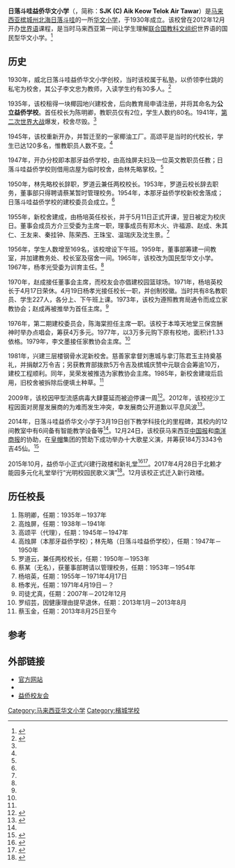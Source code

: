 {{Coord|5.480617|100.38405|source:GoogleMaps|display=title|format=dms}}
{{Infobox School
| name           = 日落斗哇益侨华文小学
| other_name     = Sekolah Jenis Kebangsaan (C) Aik Keow Telok Air Tawar
| image          =
| image_caption  =
| logo           =
| logo_caption   =
| motto          = 爱吾益侨
| established    = 1930年<br>1945年（二战后复办）
| type           = [[公立学校|国民型]][[华文小学|华文小学]]
| language       = [[马来西亚华语|中文]]
| district       = [[北海_(槟城)|北海]][[日落斗哇|日落斗哇]]
| grades         = 
| founder        = 李仕跳
| chairman       = 符利福<!--董事长-->
| principal      = 蔡玉金
| vice_principal = 韩牧芹（第一副校长）<br>余雁施（第二副校长）<br>张楚蓉（课外活动主任，已退休）
| students       = 161
| free_label     = 学校编号
| free_text      = PBC2034
| telephone      = +604-3513455
| fax            = +604-3513455
| address        = [[马来西亚|马来西亚]][[槟城州|槟城州]][[北海_(槟城)|北海]][[日落斗哇|日落斗哇]] 13050
| website        = {{URL|aikkeow.blogspot.com}}
| mapframe-zoom = 16
}}

'''日落斗哇益侨华文小学'''（{{lang-ms|Sekolah Jenis Kebangsaan (C) Aik Keow Telok Air Tawar}}，简称：'''SJK (C) Aik Keow Telok Air Tawar'''）是[[马来西亚|马来西亚]][[槟城州|槟城州]][[北海_(槟城)|北海]][[日落斗哇|日落斗哇]]的一所[[华文小学|华文小学]]，于1930年成立。该校曾在2012年12月开办[[世界语|世界语]]课程，是当时马来西亚第一间让学生理解[[联合国教科文组织|联合国教科文组织]]世界语的国民型华文小学。<ref>{{cite web|url=http://mesg2012.blogspot.com/2012/12/aik-keow-bazlernejo.html|title=Kumpulan Kajian Bahasa Esperanto Malaysia马来西亚世界语研究小组 Malaysia Esperanto Studies Group: Aik Keow bazlernejo|first=|last=Mesg|date=2012-12-25|publisher=|access-date=2013-06-23|archive-date=2019-06-29|archive-url=https://web.archive.org/web/20190629125423/https://mesg2012.blogspot.com/2012/12/aik-keow-bazlernejo.html|dead-url=no}}</ref>

==历史==
1930年，威北日落斗哇益侨华文小学创校，当时该校属于私塾，以侨领李仕跳的私宅为校舍，其公子李文忠为教师，入读学生约有30多人。<ref name="auto">{{cite web|url=http://aikkeow.blogspot.my/2013/07/blog-post_4.html?m=1|title=校史|website=aikkeow.blogspot.my|access-date=2018-01-27|archive-date=2018-01-27|archive-url=https://web.archive.org/web/20180127143314/http://aikkeow.blogspot.my/2013/07/blog-post_4.html?m=1|dead-url=no}}</ref>

1935年，该校租得一块椰园地兴建校舍，后向教育局申请注册，并将其命名为'''公立益侨学校'''。首任校长为陈明卿，教职员仅有2位，学生人数约80名。1941年，[[第二次世界大战|第二次世界大战]]爆发，校舍尽毁。<ref name="auto"/>

1945年，该校重新开办，并暂迁至{{link-ms|本那牙|Penaga}}的一家椰油工厂。高颂平是当时的代校长，学生已达120多名，惟教职员人数不变。<ref name="auto"/>

1947年，开办分校即本那牙益侨学校，由高烛屏夫妇及一位英文教职员任教；日落斗哇益侨学校则借用店屋为临时校舍，由林先略掌校。<ref name="auto"/>

1950年，林先略校长辞职，罗道云兼任两校校长。1953年，罗道云校长辞去职务，董事部只得聘请蔡某暂时管理校务。1954年，本那牙益侨学校新校舍落成；日落斗哇益侨学校的建校委员会成立。<ref name="auto"/>

1955年，新校舍建成，由杨培英任校长，并于5月11日正式开课，翌日被定为校庆日。董事会成员方介三受委为主席一职，理事成员有郑木火、许福源、赵成、朱其仁、王友来、秦挂钟、陈荣西、王珠宝、温瑞庆及沈生景。<ref name="auto"/>

1956年，学生人数增至169名，该校增设下午班。1959年，董事部筹建一间教室，并加建教务处、校长室及宿舍一间。1965年，该校改为国民型华文小学。1967年，杨孝光受委为训育主任。<ref name="auto"/>

1970年，赵成接任董事会主席，而校友会亦倡建校园篮球场。1971年，杨培英校长于4月17日荣休。4月19日杨孝光接任校长一职，并创制校徽。当时共有8名教职员、学生227人，各分上、下午班上课。1973年，该校为遵照教育局通令而成立家教协会；赵成再被推举为首任主席。<ref name="auto"/>

1976年，第二期建校委员会，陈海棠担任主席一职。该校于本埠天地堂三保宫酬神时举办点唱会，筹获4万多元。1977年，以3万多元购下原有校地，面积计1.33依格。1979年，李文墨接任家教协会主席。<ref name="auto"/>

1981年，兴建三层楼钢骨水泥新校舍。慈善家拿督刘惠城与拿汀陈君玉主持奠基礼，并捐献2万令吉；另获教育部拨款5万令吉及槟城庆赞中元联合会筹逾10万，建校工程顺利。同年，吴荣发被推选为家教协会主席。1985年，新校舍建竣后启用，旧校舍被拆除后便填土种草。<ref name="auto"/>

2009年，该校因甲型流感病毒大肆蔓延而被迫停课一周<ref>{{Cite news |title=“大馬威省華小加強防範 全力戒備甲型流感” |url=http://news.sina.com.cn/c/2009-07-29/150016033389s.shtml |publisher=中國新聞網 |date=2009-07-29 |quote=据马来西亚《光华日报》报道……槟州的威省华小出现甲型流感确诊病例……北海日落斗哇益侨学校因甲型流感关闭一个星期，不过还是有小部分家长载着孩子到校上课 |accessdate=2013-06-28 |archive-date=2019-06-13 |archive-url=https://web.archive.org/web/20190613003053/http://news.sina.com.cn/c/2009-07-29/150016033389s.shtml |dead-url=no }}</ref>。2012年，该校挖沙工程因面对房屋发展商的为难而发生冲突，幸发展商公开道歉以平息风波<ref>{{cite web|url=http://www.nanyang.com/node/471006|title=2012年08月18日 - 益侨学校挖沙工程引冲突 发展商道歉息风波 - 北马 - 地方新闻 - 南洋网|work=nanyang.com|deadurl=yes|archiveurl=https://web.archive.org/web/20140714215125/http://www.nanyang.com/node/471006|archivedate=2014年7月14日}}</ref>。

2014年，日落斗哇益侨华文小学于3月19日创下教学科技化的里程碑，其校内的12间教室中有6间备有智能教学设备等<ref name="光华"/>。12月24日，该校获马来西亚[[中国报|中国报]]和[[南洋商报|南洋商报]]的协助，在[[嘉士伯|皇帽]]集团的赞助下成功举办十大歌星义演，并筹获184万3343令吉45仙。<ref>{{cite news|url=http://www.enanyang.my/news/20141125/%E7%83%AD%E5%BF%83%E4%BA%BA%E5%90%B4%E4%BA%9A%E8%8F%8A%E6%8D%9015%E4%B8%87-%E7%AD%B9%E6%AC%BE%E8%B6%85%E6%A0%87%E7%9B%8A%E4%BE%A8%E5%BB%BA%E6%A5%BC%E5%9C%A8%E6%9C%9B/|title=热心人吴亚菊捐15万 筹款超标益侨建楼在望|publisher=[[e南洋|e南洋]]|access-date=2018-01-27|archive-url=https://web.archive.org/web/20180127143234/http://www.enanyang.my/news/20141125/%E7%83%AD%E5%BF%83%E4%BA%BA%E5%90%B4%E4%BA%9A%E8%8F%8A%E6%8D%9015%E4%B8%87-%E7%AD%B9%E6%AC%BE%E8%B6%85%E6%A0%87%E7%9B%8A%E4%BE%A8%E5%BB%BA%E6%A5%BC%E5%9C%A8%E6%9C%9B/|archive-date=2018-01-27|dead-url=yes}}</ref>

2015年10月，益侨华小正式兴建行政楼和新礼堂<ref>{{cite news|url=http://www.enanyang.my/news/20150925/%E6%96%99%E8%80%97%E6%97%B610%E4%B8%AA%E6%9C%88br-%E7%9B%8A%E4%BE%A8%E5%8D%8E%E5%B0%8F%E8%A1%8C%E6%94%BF%E6%A5%BC%E4%B8%8B%E6%9C%88%E5%8A%A8%E5%B7%A5/|title=料耗时10个月 益侨华小行政楼下月动工|publisher=[[e南洋|e南洋]]|access-date=2018-01-27|archive-url=https://web.archive.org/web/20180127143257/http://www.enanyang.my/news/20150925/%E6%96%99%E8%80%97%E6%97%B610%E4%B8%AA%E6%9C%88br-%E7%9B%8A%E4%BE%A8%E5%8D%8E%E5%B0%8F%E8%A1%8C%E6%94%BF%E6%A5%BC%E4%B8%8B%E6%9C%88%E5%8A%A8%E5%B7%A5/|archive-date=2018-01-27|dead-url=yes}}</ref><ref name="光华">{{cite news|url=http://www.kwongwah.com.my/?p=58160|title=消费税、马币跌、建材涨益侨筹建新礼堂尚缺百万元|publisher=[[光华日报|光华网]]|access-date=2018-01-27|archive-url=https://web.archive.org/web/20180127202519/http://www.kwongwah.com.my/?p=58160|archive-date=2018-01-27|dead-url=yes}}</ref>。2017年4月28日于北赖才能园多元化礼堂举行“光明校园民歌义演”<ref>{{cite news|url=https://scontent.fkul13-1.fna.fbcdn.net/v/t1.0-9/fr/cp0/e15/q65/16681515_1456145874397920_4955505761958772374_n.jpg?efg=eyJpIjoidCJ9&oh=46d6939c1bed2a8cc868efc471217a45&oe=5AEA396A|title=428光明校园民歌义演 日落斗哇益侨盼筹百万}}{{Dead link|date=2018年9月 |bot=InternetArchiveBot |fix-attempted=yes }}</ref>。12月该校正式迁入新行政楼。

==历任校長==
# 陈明卿，任期：1935年－1937年
# 高烛屏，任期：1938年－1941年
# 高颂平（代理），任期：1945年－1947年
# 高烛屏（本那牙益侨学校）；林先略（日落斗哇益侨学校），任期：1947年－1950年
# 罗道云，兼任两校校长，任期：1950年－1953年
# 蔡某（无名），获董事部聘请以管理校务，任期：1953年－1954年
# 杨培英，任期：1955年－1971年4月17日
# 杨孝光，任期：1971年4月19日－？
# 司徒尤真，任期：2007年－2012年12月
# 罗绍芸，因健康理由提早退休，任期：2013年1月－2013年8月
# 蔡玉金，任期：2013年8月25日至今

== 参考 ==
{{Reflist}}

== 外部链接 ==
{{Portal box|马来西亚|教育}}
* [http://aikkeow.blogspot.com/ 官方网站] {{Wayback|url=http://aikkeow.blogspot.com/ |date=20190721151943 }}
*{{facebook|SJKC-AIK-KEOW-TAT-日落斗哇益侨华小-131450180200836}}
*[http://aikkeow-ela.blogspot.my 益侨校友会] {{Wayback|url=http://aikkeow-ela.blogspot.my/ |date=20180315114229 }}
[[Category:马来西亚华文小学|Category:马来西亚华文小学]]
[[Category:檳城学校|Category:檳城学校]]